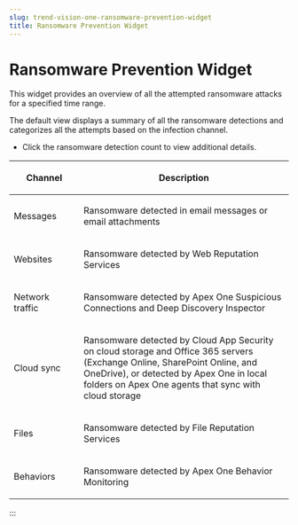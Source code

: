 ```yaml
---
slug: trend-vision-one-ransomware-prevention-widget
title: Ransomware Prevention Widget
---
```

# Ransomware Prevention Widget

This widget provides an overview of all the attempted ransomware attacks for a specified time range.

The default view displays a summary of all the ransomware detections and categorizes all the attempts based on the infection channel.

- Click the ransomware detection count to view additional details.

<table>
<colgroup>
<col style="width: 25%" />
<col style="width: 75%" />
</colgroup>
<thead>
<tr>
<th><p>Channel</p></th>
<th><p>Description</p></th>
</tr>
</thead>
<tbody>
<tr>
<td><p>Messages</p></td>
<td><p>Ransomware detected in email messages or email attachments</p></td>
</tr>
<tr>
<td><p>Websites</p></td>
<td><p>Ransomware detected by Web Reputation Services</p></td>
</tr>
<tr>
<td><p>Network traffic</p></td>
<td><p>Ransomware detected by Apex One Suspicious Connections and Deep Discovery Inspector</p></td>
</tr>
<tr>
<td><p>Cloud sync</p></td>
<td><p>Ransomware detected by Cloud App Security on cloud storage and Office 365 servers (Exchange Online, SharePoint Online, and OneDrive), or detected by Apex One in local folders on Apex One agents that sync with cloud storage</p></td>
</tr>
<tr>
<td><p>Files</p></td>
<td><p>Ransomware detected by File Reputation Services</p></td>
</tr>
<tr>
<td><p>Behaviors</p></td>
<td><p>Ransomware detected by Apex One Behavior Monitoring</p></td>
</tr>
</tbody>
</table>
:::
